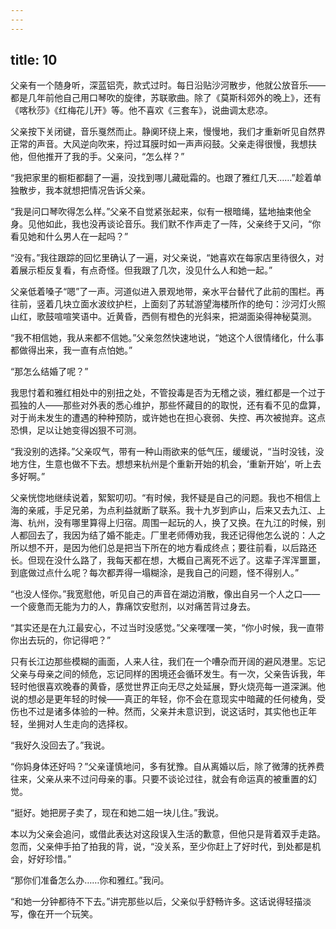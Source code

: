 ```yaml
---
---
---
```

title: 10
---




父亲有一个随身听，深蓝铝壳，款式过时。每日沿贴沙河散步，他就公放音乐——都是几年前他自己用口琴吹的旋律，苏联歌曲。除了《莫斯科郊外的晚上》，还有《喀秋莎》《红梅花儿开》等。他不喜欢《三套车》，说曲调太悲凉。

父亲按下关闭键，音乐戛然而止。静阒环绕上来，慢慢地，我们才重新听见自然界正常的声音。大风逆向吹来，捋过耳膜时如一声声闷鼓。父亲走得很慢，我想扶他，但他推开了我的手。父亲问，“怎么样？”

“我把家里的橱柜都翻了一遍，没找到哪儿藏砒霜的。也跟了雅红几天……”趁着单独散步，我本就想把情况告诉父亲。

“我是问口琴吹得怎么样。”父亲不自觉紧张起来，似有一根暗绳，猛地抽束他全身。见他如此，我也没再谈论音乐。我们默不作声走了一阵，父亲终于又问，“你看见她和什么男人在一起吗？”

“没有。”我往跟踪的回忆里确认了一遍，对父亲说，“她喜欢在每家店里待很久，对着展示柜反复看，有点奇怪。但我跟了几次，没见什么人和她一起。”

父亲低着嗓子“嗯”了一声。河道似进入景观地带，亲水平台替代了此前的围栏。再往前，竖着几块立面水波纹护栏，上面刻了苏轼游望海楼所作的绝句：沙河灯火照山红，歌鼓喧喧笑语中。近黄昏，西侧有橙色的光斜来，把湖面染得神秘莫测。

“我不相信她，我从来都不信她。”父亲忽然快速地说，“她这个人很情绪化，什么事都做得出来，我一直有点怕她。”

“那怎么结婚了呢？”

我思忖着和雅红相处中的别扭之处，不管投毒是否为无稽之谈，雅红都是一个过于孤独的人——那些对外表的悉心维护，那些怀藏目的的取悦，还有看不见的盘算，对于尚未发生的遭遇的种种预防，或许她也在担心衰弱、失控、再次被抛弃。这点恐惧，足以让她变得凶狠不可测。

“我没别的选择。”父亲叹气，带有一种山雨欲来的低气压，缓缓说，“当时没钱，没地方住，生意也做不下去。想想来杭州是个重新开始的机会，‘重新开始’，听上去多好啊。”

父亲恍惚地继续说着，絮絮叨叨。“有时候，我怀疑是自己的问题。我也不相信上海的亲戚，手足兄弟，为点利益就断了联系。我十九岁到庐山，后来又去九江、上海、杭州，没有哪里算得上归宿。周围一起玩的人，换了又换。在九江的时候，别人都回去了，我因为结了婚不能走。厂里老师傅劝我，我还记得他怎么说的：人之所以想不开，是因为他们总是把当下所在的地方看成终点；要往前看，以后路还长。但现在没什么路了，我每天都在想，大概自己离死不远了。这辈子浑浑噩噩，到底做过点什么呢？每次都弄得一塌糊涂，是我自己的问题，怪不得别人。”

“也没人怪你。”我宽慰他，听见自己的声音在湖边消散，像出自另一个人之口——一个疲惫而无能为力的人，靠痛饮安慰剂，以对痛苦背过身去。

“其实还是在九江最安心，不过当时没感觉。”父亲嘿嘿一笑，“你小时候，我一直带你出去玩的，你记得吧？”

只有长江边那些模糊的画面，人来人往，我们在一个嘈杂而开阔的避风港里。忘记父亲与母亲之间的倾危，忘记同样的困境还会循环发生。有一次，父亲告诉我，年轻时他很喜欢晚春的黄昏，感觉世界正向无尽之处延展，野火烧亮每一道深渊。他说的想必是更年轻的时候——真正的年轻，你不会在意现实中暗藏的任何棱角，受伤也不过是诸多体验的一种。然而，父亲并未意识到，说这话时，其实他也正年轻，坐拥对人生走向的选择权。

“我好久没回去了。”我说。

“你妈身体还好吗？”父亲谨慎地问，多有犹豫。自从离婚以后，除了微薄的抚养费往来，父亲从来不过问母亲的事。只要不谈论过往，就会有命运真的被重置的幻觉。

“挺好。她把房子卖了，现在和她二姐一块儿住。”我说。

本以为父亲会追问，或借此表达对这段误入生活的歉意，但他只是背着双手走路。忽而，父亲伸手拍了拍我的背，说，“没关系，至少你赶上了好时代，到处都是机会，好好珍惜。”

“那你们准备怎么办……你和雅红。”我问。

“和她一分钟都待不下去。”讲完那些以后，父亲似乎舒畅许多。这话说得轻描淡写，像在开一个玩笑。